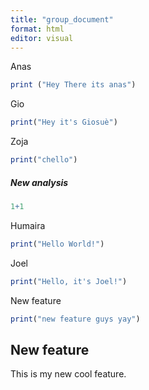 ```yaml
---
title: "group_document"
format: html
editor: visual
---
```


Anas

```r
print ("Hey There its anas")
```

Gio

```r
print("Hey it's Giosuè")
```

Zoja

```r
print("chello")
```

##### New analysis

```r
1+1
```

Humaira

```r
print("Hello World!")
```

Joel

```r
print("Hello, it's Joel!")
```

New feature

```r
print("new feature guys yay")
```

## New feature

This is my new cool feature.
